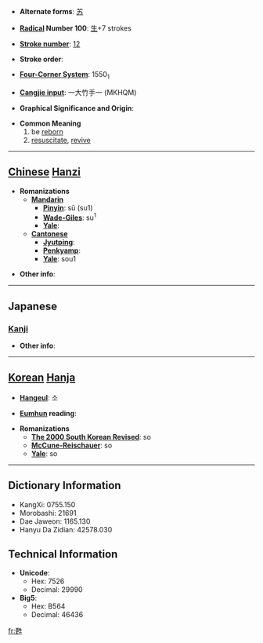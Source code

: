 * '''Alternate forms''': [[苏]]

* '''[[Wiktionary:Chinese radical index| Radical]] Number 100''': [[Wiktionary:Chinese radical index 生|生]]+7 strokes

* '''[[Wiktionary:Chinese total strokes index|Stroke number]]''': [[Wiktionary:Chinese total strokes index 12|12]]

* '''Stroke order''': 

* '''[[Wiktionary:Chinese four corner index|Four-Corner System]]''': 1550<sub>1</sub>

* '''[[Wiktionary:Chinese Cangjie index|Cangjie input]]''': 一大竹手一 (MKHQM)

* '''Graphical Significance and Origin''': 

* '''Common Meaning'''
*# be [[reborn]]
*# [[resuscitate]], [[revive]]


----

== [[Chinese]] [[Hanzi]] ==

* '''Romanizations'''
** '''[[Mandarin]]'''
*** '''[[Pinyin]]''': sū (su1)
*** '''[[Wade-Giles]]''': su<sup>1</sup>
*** '''[[Yale]]''': 
** '''[[Cantonese]]'''
*** '''[[Jyutping]]''':
*** '''[[Penkyamp]]''': 
*** '''[[Yale]]''': sou1

* '''Other info''': 

----

==Japanese==
===[[Kanji]]===
{{kanji|on readings=[[そ]] (so)|kun readings=[[よみがえる]] (yomigaeru)}}

* '''Other info''':  

----

== [[Korean]] [[Hanja]] ==

* '''[[Hangeul]]''': 소

* '''[[Eumhun]] reading''': 

* '''Romanizations'''
** '''[[The 2000 South Korean Revised Romanization|The 2000 South Korean Revised]]''': so
** '''[[McCune-Reischauer]]''': so
** '''[[Yale]]''': so

----

== Dictionary Information ==

* KangXi: 0755.150
* Morobashi: 21691
* Dae Jaweon: 1165.130
* Hanyu Da Zidian: 42578.030

== Technical Information ==

* '''Unicode''':
** Hex: 7526
** Decimal: 29990
* '''Big5''':
** Hex: B564
** Decimal: 46436

[[fr:甦]]
